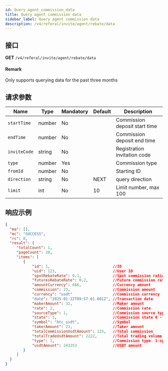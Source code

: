 ```yaml
---
id: Query_agent_commission_data
title: Query agent commission data
sidebar_label: Query agent commission data
description: /v4/referal/invite/agent/rebate/data
---
```


## 接口

**GET** `/v4/referal/invite/agent/rebate/data`

#### **Remark**

Only supports querying data for the past three months

## 请求参数

| Name         | Type   | Mandatory | Default | Description                   |
| ------------ | ------ | --------- | ------- | ----------------------------- |
| `startTime`  | number | No        |         | Commission deposit start time |
| `endTime`    | number | No        |         | Commission deposit end time   |
| `inviteCode` | string | No        |         | Registration invitation code  |
| `type`       | number | Yes       |         | Commission type               |
| `fromId`     | number | No        |         | Starting ID                   |
| `direction`  | string | No        | NEXT    | query direction               |
| `limit`      | int    | No        | 10      | Limit number, max 100         |

## 响应示例

```json
{
  "ma": [],
  "mc": "SUCCESS",
  "rc": 0,
  "result": {
     "totalCount": 1,
     "pageCount": 20,
     "items": [
        {
            "id": 1,                            //ID
            "uid": 123,                         //User ID
            "spotRebateRate": 0.1,              //Spot commission ratio
            "futuresRebateRate": 0.2,           //Future commission ratio
            "amountCurrency": 666,              //Currency amount
            "commission": 23,                   //Commission amount
            "currency": "usdt"                  //Commission currency
            "date": "2025-01-22T09:57:01.601Z", //Transaction date
            "makerAmount": 32,                  //Maker amount
            "rate": 2,                          //Commission rate
            "sourceType": 1,                    //Commission source type. 1 - Direct customer, 2 - Sub-agent
            "state": 1,                         //Commission state 0 - Normal, 1 - Abnormal
            "symbol": "btc_usdt",               //Symbol
            "takerAmount": 23,                  //Taker amount
            "totalCommissionUsdtAmount": 123,   //Total commission
            "totalTradeUsdtAmount": 2222,       //Total trading volume
            "type": 1,                          //Commission type. 1-spot 2-future
            "usdtAmount": 243253                //USDT amount
        }
     ]
  }
}
```
